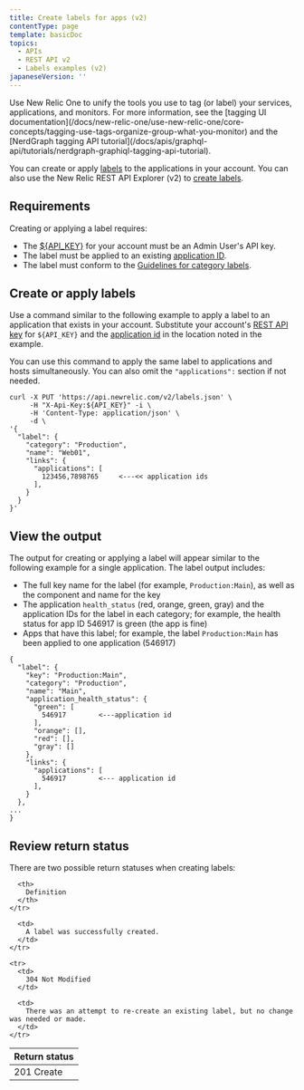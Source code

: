 ```yaml
---
title: Create labels for apps (v2)
contentType: page
template: basicDoc
topics:
  - APIs
  - REST API v2
  - Labels examples (v2)
japaneseVersion: ''
---
```


<Callout variant="tip">
  Use New Relic One to unify the tools you use to tag (or label) your services, applications, and monitors. For more information, see the [tagging UI documentation](/docs/new-relic-one/use-new-relic-one/core-concepts/tagging-use-tags-organize-group-what-you-monitor) and the [NerdGraph tagging API tutorial](/docs/apis/graphql-api/tutorials/nerdgraph-graphiql-tagging-api-tutorial).
</Callout>

You can create or apply [labels](/docs/apm/new-relic-apm/maintenance/labels-categories-organizing-your-apps-servers) to the applications in your account. You can also use the New Relic REST API Explorer (v2) to [create labels](https://rpm.newrelic.com/api/explore/labels/create).

## Requirements

Creating or applying a label requires:

* The [$&#x7B;API_KEY}](/docs/apis/rest-api-v2/requirements/api-keys) for your account must be an Admin User's API key.
* The label must be applied to an existing [application ID](/docs/apis/rest-api-v2/application-examples-v2/listing-your-app-id-metric-data-v2).
* The label must conform to the [Guidelines for category labels](/docs/data-analysis/user-interface-functions/organize-your-data/labels-categories-organize-apps-servers-monitors#guidelines).

## Create or apply labels

Use a command similar to the following example to apply a label to an application that exists in your account. Substitute your account's [REST API key](/docs/apis/rest-api-v2/requirements/rest-api-key) for `${API_KEY}` and the [application id](/docs/apm/apis/requirements/identification-code) in the location noted in the example.

You can use this command to apply the same label to applications and hosts simultaneously. You can also omit the `"applications":` section if not needed.

```
curl -X PUT 'https://api.newrelic.com/v2/labels.json' \
     -H "X-Api-Key:${API_KEY}" -i \
     -H 'Content-Type: application/json' \
     -d \
'{
  "label": {
    "category": "Production",
    "name": "Web01",
    "links": {
      "applications": [
        123456,7898765     <---<< application ids
      ],
    }
  }
}'
```

## View the output

The output for creating or applying a label will appear similar to the following example for a single application. The label output includes:

* The full key name for the label (for example, `Production:Main`), as well as the component and name for the key
* The application `health_status` (red, orange, green, gray) and the application IDs for the label in each category; for example, the health status for app ID 546917 is green (the app is fine)
* Apps that have this label; for example, the label `Production:Main` has been applied to one application (546917)

```
{
  "label": {
    "key": "Production:Main",
    "category": "Production",
    "name": "Main",
    "application_health_status": {
      "green": [
        546917        <---application id
      ],
      "orange": [],
      "red": [],
      "gray": []
    },
    "links": {
      "applications": [
        546917        <--- application id
      ],
    }
  },
...
}
```

## Review return status

There are two possible return statuses when creating labels:

<Table>
  <thead>
    <tr>
      <th width={200}>
        Return status
      </th>

      <th>
        Definition
      </th>
    </tr>
  </thead>

  <tbody>
    <tr>
      <td>
        201 Create
      </td>

      <td>
        A label was successfully created.
      </td>
    </tr>

    <tr>
      <td>
        304 Not Modified
      </td>

      <td>
        There was an attempt to re-create an existing label, but no change was needed or made.
      </td>
    </tr>
  </tbody>
</Table>
